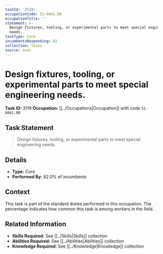 ```yaml
---
taskId: '3119'
occupationCode: 51-4041.00
occupationTitle: ''
statement: >-
  Design fixtures, tooling, or experimental parts to meet special engineering
  needs.
taskType: Core
incumbentsResponding: 82
collection: Tasks
source: onet
---
```

# Design fixtures, tooling, or experimental parts to meet special engineering needs.

**Task ID:** 3119
**Occupation:** [[../Occupations|Occupation]] with code `51-4041.00`

## Task Statement

> Design fixtures, tooling, or experimental parts to meet special engineering needs.

## Details

- **Type:** Core
- **Performed By:** 82.0% of incumbents

## Context

This task is part of the standard duties performed in this occupation. The percentage indicates how common this task is among workers in the field.

## Related Information

- **Skills Required:** See [[../Skills|Skills]] collection
- **Abilities Required:** See [[../Abilities|Abilities]] collection
- **Knowledge Required:** See [[../Knowledge|Knowledge]] collection
